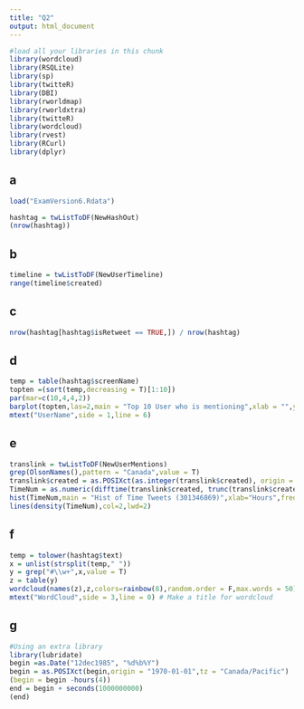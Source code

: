 ---
title: "Q2"
output: html_document
---

```{r include=FALSE}
#load all your libraries in this chunk
library(wordcloud)
library(RSQLite)
library(sp)
library(twitteR)
library(DBI)
library(rworldmap)
library(rworldxtra)
library(twitteR)
library(wordcloud)
library(rvest)
library(RCurl)
library(dplyr)
```
a
----
```{r}
load("ExamVersion6.Rdata")
```
```{r}
hashtag = twListToDF(NewHashOut)
(nrow(hashtag))
```
b
----
```{r}
timeline = twListToDF(NewUserTimeline)
range(timeline$created)
```
c
----
```{r}
nrow(hashtag[hashtag$isRetweet == TRUE,]) / nrow(hashtag)
```
d
----
```{r}
temp = table(hashtag$screenName)
topten =(sort(temp,decreasing = T)[1:10])
par(mar=c(10,4,4,2))
barplot(topten,las=2,main = "Top 10 User who is mentioning",xlab = "",ylab="Number",cex.names = 0.75,ylim = c(0,30))
mtext("UserName",side = 1,line = 6)
```

e
----
```{r}
translink = twListToDF(NewUserMentions)
grep(OlsonNames(),pattern = "Canada",value = T)
translink$created = as.POSIXct(as.integer(translink$created), origin = "1970-01-01", tz = "Canada/Pacific")
TimeNum = as.numeric(difftime(translink$created, trunc(translink$created,"days"), tz = "Canada/Pacific", "hours"))
hist(TimeNum,main = "Hist of Time Tweets (301346869)",xlab="Hours",freq = F)
lines(density(TimeNum),col=2,lwd=2)
```

f
----
```{r}
temp = tolower(hashtag$text)
x = unlist(strsplit(temp," "))
y = grep("#\\w+",x,value = T)
z = table(y)
wordcloud(names(z),z,colors=rainbow(8),random.order = F,max.words = 50)
mtext("WordCloud",side = 3,line = 0) # Make a title for wordcloud
```

g
----
```{r}
#Using an extra library
library(lubridate)
begin =as.Date("12dec1985", "%d%b%Y")
begin = as.POSIXct(begin,origin = "1970-01-01",tz = "Canada/Pacific")
(begin = begin -hours(4))
end = begin + seconds(1000000000)
(end)
```

